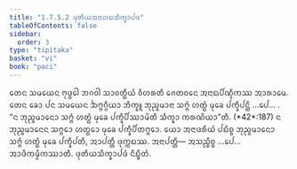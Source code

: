 ```yaml
---
title: "1.7.5.2 ᨴᩩᨲᩥᨿᩋᨶᩣᩉᨭᩈᩥᨠ᩠ᨡᩣᨸᨴ"
tableOfContents: false
sidebar:
  order: 3
type: "tipitaka"
basket: "vi"
book: "paci"
---
```



<DynamicBreadcrumb />

<Division number="618" book="paci">

<Paragraph number="1894" book="paci">
ᨲᩮᨶ ᩈᨾᨿᩮᨶ ᨻᩩᨴ᩠ᨵᩮᩤ ᨽᨣᩅᩤ ᩈᩣᩅᨲ᩠ᨳᩥᨿᩴ ᩅᩥᩉᩁᨲᩥ ᨩᩮᨲᩅᨶᩮ ᩋᨶᩣᨳᨸᩥᨱ᩠ᨯᩥᨠᩔ ᩋᩣᩁᩣᨾᩮ. ᨲᩮᨶ ᨡᩮᩣ ᨸᨶ ᩈᨾᨿᩮᨶ ᨨᨻ᩠ᨻᨣ᩠ᨣᩥᨿᩣ ᨽᩥᨠ᩠ᨡᩪ ᨽᩩᨬ᩠ᨩᨾᩣᨶᩣ ᩈᨻ᩠ᨻᩴ ᩉᨲ᩠ᨳᩴ ᨾᩩᨡᩮ ᨸᨠ᩠ᨡᩥᨸᨶ᩠ᨲᩥ …ᨸᩮ… .
</Paragraph>

<Paragraph number="1895" book="paci">
<Emphasis>“ᨶ ᨽᩩᨬ᩠ᨩᨾᩣᨶᩮᩣ ᩈᨻ᩠ᨻᩴ ᩉᨲ᩠ᨳᩴ ᨾᩩᨡᩮ ᨸᨠ᩠ᨡᩥᨸᩥᩔᩣᨾᩦᨲᩥ ᩈᩥᨠ᩠ᨡᩣ ᨠᩁᨱᩦᨿᩣ”</Emphasis>ᨲᩥ. (*42*:<Emphasis>187</Emphasis>)
</Paragraph>

<Paragraph number="1896" book="paci">
ᨶ ᨽᩩᨬ᩠ᨩᨾᩣᨶᩮᨶ ᩈᨻ᩠ᨻᩮᩣ ᩉᨲ᩠ᨳᩮᩣ ᨾᩩᨡᩮ ᨸᨠ᩠ᨡᩥᨸᩥᨲᨻ᩠ᨻᩮᩣ. ᨿᩮᩣ ᩋᨶᩣᨴᩁᩥᨿᩴ ᨸᨭᩥᨧ᩠ᨧ ᨽᩩᨬ᩠ᨩᨾᩣᨶᩮᩣ ᩈᨻ᩠ᨻᩴ ᩉᨲ᩠ᨳᩴ ᨾᩩᨡᩮ ᨸᨠ᩠ᨡᩥᨸᨲᩥ, ᩋᩣᨸᨲ᩠ᨲᩥ ᨴᩩᨠ᩠ᨠᨭᩔ.
</Paragraph>

<Paragraph number="1897" book="paci">
ᩋᨶᩣᨸᨲ᩠ᨲᩥ— ᩋᩈᨬ᩠ᨧᩥᨧ᩠ᨧ …ᨸᩮ… ᩋᩣᨴᩥᨠᨾ᩠ᨾᩥᨠᩔᩣᨲᩥ.

</Paragraph>
</Division>

<Paragraph number="1898" type="center" book="paci">
ᨴᩩᨲᩥᨿᩈᩥᨠ᩠ᨡᩣᨸᨴᩴ ᨶᩥᨭ᩠ᨮᩥᨲᩴ.
</Paragraph>